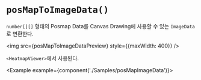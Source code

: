 
# `posMapToImageData()`

`number[][]` 형태의 Posmap Data를 Canvas Drawing에 사용할 수 있는 `ImageData`로 변환한다.

<img src={posMapToImageDataPreview} style={{maxWidth: 400}} />

`<HeatmapViewer>`에서 사용된다.

<Example example={component('./Samples/posMapImageData')}>
  <Preview height={320} />
</Example>